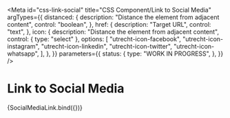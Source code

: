 <!-- @license CC0-1.0 -->


<Meta
  id="css-link-social"
  title="CSS Component/Link to Social Media"
  argTypes={{
    distanced: {
      description: "Distance the element from adjacent content",
      control: "boolean",
    },
    href: {
      description: "Target URL",
      control: "text",
    },
    icon: {
      description: "Distance the element from adjacent content",
      control: { type: "select" },
      options: [
        "utrecht-icon-facebook",
        "utrecht-icon-instagram",
        "utrecht-icon-linkedin",
        "utrecht-icon-twitter",
        "utrecht-icon-whatsapp",
      ],
    },
  }}
  parameters={{
    status: {
      type: "WORK IN PROGRESS",
    },
  }}
/>

# Link to Social Media

<Canvas>
  <Story
    name="Default"
    args={{
      distanced: false,
      href: "https://www.facebook.com/GemeenteUtrecht",
      icon: "utrecht-icon-facebook",
    }}
  >
    {SocialMediaLink.bind({})}
  </Story>
</Canvas>

<ArgsTable story="Default" />
